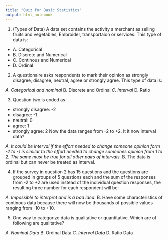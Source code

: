 ```yaml
---
title: "Quiz for Basic Statistics"
output: html_notebook
---
```



1. (Types of Data) A data set contains the activity a merchant as selling fruits and vegetables, Embroider, transportaion
or services.  This type of data is:

* A. Categorical
* B. Discrete and Numerical
* C. Continous and Numerical
* D. Ordinal

2. A questionaire asks respondents to mark their opinion as strongly disagree, disagree, neutral, agree or strongly agree.
This type of data is:

*A. Categorical and nominal
*B. Discrete and Ordinal
*C. Interval 
*D. Ratio

3. Question two is coded as 
- strongly disagree: -2
- disagree: -1
- neutral: 0
- agree: 1
- strongly agree: 2
Now the data ranges from -2 to +2.  It it now interval data?

*A. It could be interval if the effort needed to change someone opinion form -2 to -1 is similar to the effort needed 
to change someones opinion from 1 to 2. The same must be true for all other pairs of intervals.
*B. The data is ordinal but can never be treated as interval.


4. If the survey in question 2 has 15 questions and the questions are grouped in groups of 5 questions each and 
the sum of the responses from -2 to +2 are used instead of the individual question responses, the resulting three
number for each respondent will be:

*A. Impossible to interpret and is a bad idea.
*B. Have some characteristics of continous data because there will now be thousands of possible values ranging
from -10 to +10.

5. One way to categorize data is qualitative or quantitative. Which are of following are qualitative?

*A. Nominal Data
*B. Ordinal Data
*C. Interval Data
*D. Ratio Data


